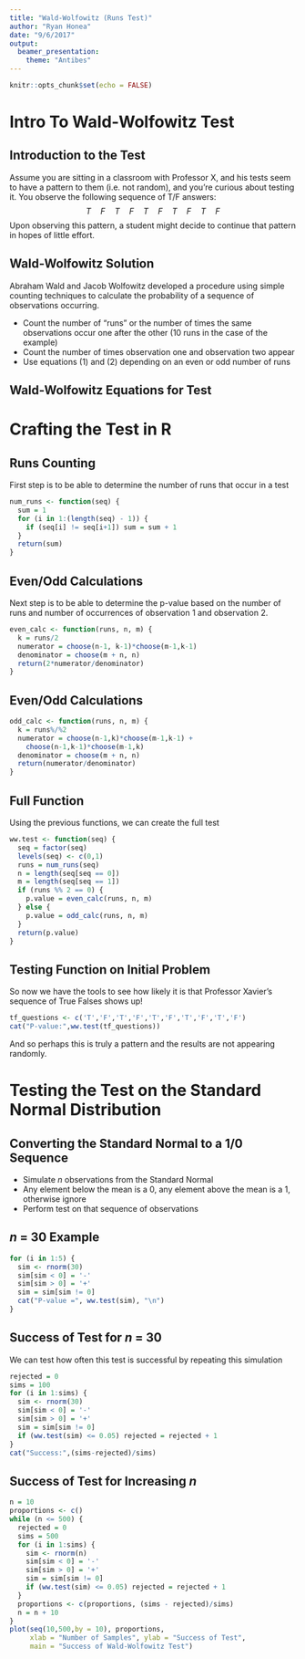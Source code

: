 ```yaml
---
title: "Wald-Wolfowitz (Runs Test)"
author: "Ryan Honea"
date: "9/6/2017"
output: 
  beamer_presentation:
    theme: "Antibes"
---
```


```r
knitr::opts_chunk$set(echo = FALSE)
```

# Intro To Wald-Wolfowitz Test
## Introduction to the Test

Assume you are sitting in a classroom with Professor X, and his tests seem to have a pattern to them (i.e. not random), and you're curious about testing it. You observe the following sequence of T/F answers:
$$T \quad F \quad T \quad F \quad T \quad F \quad T \quad F \quad T \quad F$$
Upon observing this pattern, a student might decide to continue that pattern in hopes of little effort.

## Wald-Wolfowitz Solution
Abraham Wald and Jacob Wolfowitz developed a procedure using simple counting techniques to calculate the probability of a sequence of observations occurring.

- Count the number of "runs" or the number of times the same observations occur one after the other (10 runs in the case of the example)
- Count the number of times observation one and observation two appear
- Use equations (1) and (2) depending on an even or odd number of runs


## Wald-Wolfowitz Equations for Test

\begin{equation}
P(r = 2k+1) = \dfrac{\binom{n-1}{k-1}\binom{m-1}{k} + \binom{n-1}{k}\binom{m-1}{k-1}}{\binom{m+n}{n}}
\end{equation}
\begin{equation}
P(r = 2k)   = \dfrac{2\binom{n-1}{k-1}\binom{m-1}{k-1}}{\binom{m+n}{n}}
\end{equation}

# Crafting the Test in R
## Runs Counting
First step is to be able to determine the number of runs that occur in a test
```r
num_runs <- function(seq) {
  sum = 1
  for (i in 1:(length(seq) - 1)) {
    if (seq[i] != seq[i+1]) sum = sum + 1
  }
  return(sum)
}
```

## Even/Odd Calculations
Next step is to be able to determine the p-value based on the number of runs and number of occurrences of observation 1 and observation 2.
```r
even_calc <- function(runs, n, m) {
  k = runs/2
  numerator = choose(n-1, k-1)*choose(m-1,k-1)
  denominator = choose(m + n, n)
  return(2*numerator/denominator)
}
```

## Even/Odd Calculations
```r
odd_calc <- function(runs, n, m) {
  k = runs%/%2
  numerator = choose(n-1,k)*choose(m-1,k-1) + 
    choose(n-1,k-1)*choose(m-1,k)
  denominator = choose(m + n, n)
  return(numerator/denominator)
}
```

## Full Function
Using the previous functions, we can create the full test
```r
ww.test <- function(seq) {
  seq = factor(seq)
  levels(seq) <- c(0,1)
  runs = num_runs(seq)
  n = length(seq[seq == 0])
  m = length(seq[seq == 1])
  if (runs %% 2 == 0) {
    p.value = even_calc(runs, n, m)
  } else {
    p.value = odd_calc(runs, n, m)
  }
  return(p.value)
}
```

## Testing Function on Initial Problem
So now we have the tools to see how likely it is that Professor Xavier's sequence of True Falses shows up!
```r
tf_questions <- c('T','F','T','F','T','F','T','F','T','F')
cat("P-value:",ww.test(tf_questions))
```
And so perhaps this is truly a pattern and the results are not appearing randomly.

# Testing the Test on the Standard Normal Distribution
## Converting the Standard Normal to a 1/0 Sequence

- Simulate $n$ observations from the Standard Normal
- Any element below the mean is a 0, any element above the mean is a 1, otherwise ignore
- Perform test on that sequence of observations

## $n$ = 30 Example
```r
for (i in 1:5) {
  sim <- rnorm(30)
  sim[sim < 0] = '-'
  sim[sim > 0] = '+'
  sim = sim[sim != 0]
  cat("P-value =", ww.test(sim), "\n")
}
```

## Success of Test for $n$ = 30
We can test how often this test is successful by repeating this simulation
```r
rejected = 0
sims = 100
for (i in 1:sims) {
  sim <- rnorm(30)
  sim[sim < 0] = '-'
  sim[sim > 0] = '+'
  sim = sim[sim != 0]
  if (ww.test(sim) <= 0.05) rejected = rejected + 1
}
cat("Success:",(sims-rejected)/sims)
```

## Success of Test for Increasing $n$
```r
n = 10
proportions <- c()
while (n <= 500) {
  rejected = 0
  sims = 500
  for (i in 1:sims) {
    sim <- rnorm(n)
    sim[sim < 0] = '-'
    sim[sim > 0] = '+'
    sim = sim[sim != 0]
    if (ww.test(sim) <= 0.05) rejected = rejected + 1
  }
  proportions <- c(proportions, (sims - rejected)/sims)
  n = n + 10
}
plot(seq(10,500,by = 10), proportions,
     xlab = "Number of Samples", ylab = "Success of Test",
     main = "Success of Wald-Wolfowitz Test")
```